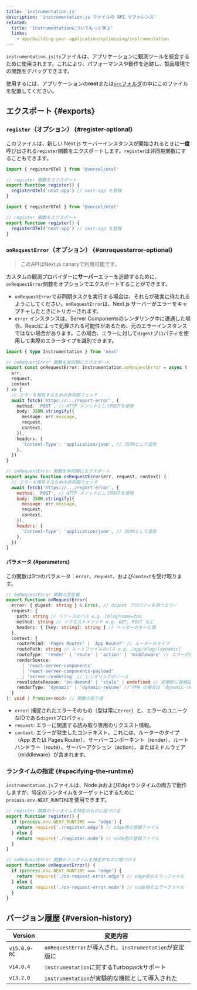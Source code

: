 ```yaml
---
title: 'instrumentation.js'
description: 'instrumentation.js ファイルの API リファレンス'
related:
  title: 'Instrumentationについてもっと学ぶ'
  links:
    - app/building-your-application/optimizing/instrumentation
---
```


`instrumentation.js|ts`ファイルは、アプリケーションに観測ツールを統合するために使用されます。これにより、パフォーマンスや動作を追跡し、製品環境での問題をデバッグできます。

使用するには、アプリケーションの**root**または[`src`フォルダ](/docs/app/building-your-application/configuring/src-directory)の中にこのファイルを配置してください。

## エクスポート {#exports}

### `register`（オプション） {#register-optional}

このファイルは、新しい Next.js サーバーインスタンスが開始されるときに**一度**呼び出される`register`関数をエクスポートします。`register`は非同期関数にすることもできます。

<Tabs>
<TabItem value="ts" label="TypeScript">

```ts title="instrumentation.ts" switcher
import { registerOTel } from '@vercel/otel'

// register 関数をエクスポート
export function register() {
  registerOTel('next-app') // next-app を登録
}
```

</TabItem>
<TabItem value="js" label="JavaScript">

```js title="instrumentation.js" switcher
import { registerOTel } from '@vercel/otel'

// register 関数をエクスポート
export function register() {
  registerOTel('next-app') // next-app を登録
}
```

</TabItem>
</Tabs>

### `onRequestError`（オプション） {#onrequesterror-optional}

> このAPIはNext.js canaryで利用可能です。

カスタムの観測プロバイダーに**サーバー**エラーを追跡するために、`onRequestError`関数をオプションでエクスポートすることができます。

- `onRequestError`で非同期タスクを実行する場合は、それらが確実に待たれるようにしてください。`onRequestError`は、Next.js サーバーがエラーをキャプチャしたときにトリガーされます。
- `error` インスタンスは、Server Componentsのレンダリング中に遭遇した場合、Reactによって処理される可能性があるため、元のエラーインスタンスではない場合があります。この場合、エラーに対して`digest`プロパティを使用して実際のエラータイプを識別できます。

<Tabs>
<TabItem value="ts" label="TypeScript">

```ts title="instrumentation.ts" switcher
import { type Instrumentation } from 'next'

// onRequestError 関数を非同期にエクスポート
export const onRequestError: Instrumentation.onRequestError = async (
  err,
  request,
  context
) => {
  // エラーを報告するための非同期フェッチ
  await fetch('https://.../report-error', {
    method: 'POST', // HTTP メソッドとしてPOSTを使用
    body: JSON.stringify({
      message: err.message,
      request,
      context,
    }),
    headers: {
      'Content-Type': 'application/json', // JSONとして送信
    },
  })
}
```

</TabItem>
<TabItem value="js" label="JavaScript">

```js title="instrumentation.js" switcher
// onRequestError 関数を非同期にエクスポート
export async function onRequestError(err, request, context) {
  // エラーを報告するための非同期フェッチ
  await fetch('https://.../report-error', {
    method: 'POST', // HTTP メソッドとしてPOSTを使用
    body: JSON.stringify({
      message: err.message,
      request,
      context,
    }),
    headers: {
      'Content-Type': 'application/json', // JSONとして送信
    },
  })
}
```

</TabItem>
</Tabs>

#### パラメータ {#parameters}

この関数は3つのパラメータ：`error`、`request`、および`context`を受け取ります。

```ts title="Types"
// onRequestError 関数の型定義
export function onRequestError(
  error: { digest: string } & Error, // digest プロパティを持つエラー
  request: {
    path: string // リソースのパス e.g. /blog?name=foo
    method: string // リクエストメソッド e.g. GET, POST など
    headers: { [key: string]: string } // ヘッダーのキーと値
  },
  context: {
    routerKind: 'Pages Router' | 'App Router' // ルーターのタイプ
    routePath: string // ルートファイルのパス e.g. /app/blog/[dynamic]
    routeType: 'render' | 'route' | 'action' | 'middleware' // エラーが発生したコンテキスト
    renderSource:
      | 'react-server-components'
      | 'react-server-components-payload'
      | 'server-rendering' // レンダリングのソース
    revalidateReason: 'on-demand' | 'stale' | undefined // 定期的に再検証される理由 未定義の場合は通常のリクエスト
    renderType: 'dynamic' | 'dynamic-resume' // PPR の場合は 'dynamic-resume'
  }
): void | Promise<void> // 関数の戻り値
```

- `error`: 捕捉されたエラーそのもの（型は常に`Error`）と、エラーのユニークなIDである`digest`プロパティ。
- `request`: エラーに関連する読み取り専用のリクエスト情報。
- `context`: エラーが発生したコンテキスト。これには、ルーターのタイプ（App または Pages Router）、サーバーコンポーネント（render）、ルートハンドラー（route）、サーバーアクション（action）、またはミドルウェア（middleware）が含まれます。

### ランタイムの指定 {#specifying-the-runtime}

`instrumentation.js`ファイルは、Node.jsおよびEdgeランタイムの両方で動作しますが、特定のランタイムをターゲットにするために`process.env.NEXT_RUNTIME`を使用できます。

```js title="instrumentation.js"
// register 関数のランタイムを特定のものに紐づける
export function register() {
  if (process.env.NEXT_RUNTIME === 'edge') {
    return require('./register.edge') // edge用の登録ファイル
  } else {
    return require('./register.node') // node用の登録ファイル
  }
}

// onRequestError 関数のランタイムを特定のものに紐づける
export function onRequestError() {
  if (process.env.NEXT_RUNTIME === 'edge') {
    return require('./on-request-error.edge') // edge用のエラーファイル
  } else {
    return require('./on-request-error.node') // node用のエラーファイル
  }
}
```

## バージョン履歴 {#version-history}

| Version      | 変更内容                                                |
| ------------ | ------------------------------------------------------- |
| `v15.0.0-RC` | `onRequestError`が導入され、`instrumentation`が安定版に |
| `v14.0.4`    | `instrumentation`に対するTurbopackサポート              |
| `v13.2.0`    | `instrumentation`が実験的な機能として導入された         |
